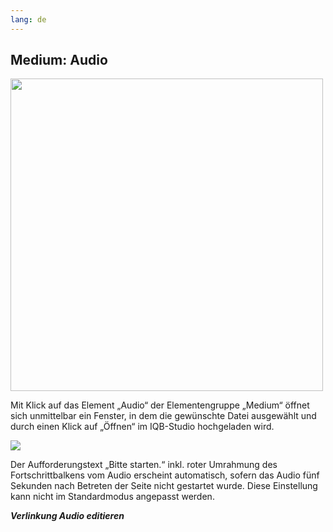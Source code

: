 ```yaml
---
lang: de
---
```

## Medium: Audio

![](Audio_Fragment_Main_Grafik.png){width=500}

Mit Klick auf das Element „Audio“ der Elementengruppe „Medium“ öffnet sich unmittelbar ein Fenster, in dem die gewünschte Datei ausgewählt und durch einen Klick auf „Öffnen“ im IQB-Studio hochgeladen wird. 

![](Audio_Fragment_Auswahl_Grafik.png)

::: {.callout-note}
Der Aufforderungstext „Bitte starten.“ inkl. roter Umrahmung des Fortschrittbalkens vom Audio erscheint automatisch, sofern das Audio fünf Sekunden nach Betreten der Seite nicht gestartet wurde. Diese Einstellung kann nicht im Standardmodus angepasst werden.   
:::

***Verlinkung Audio editieren***
